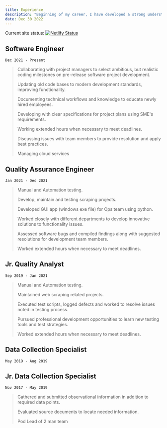 ```yaml
---
title: Experience
description: "Beginning of my career, I have developed a strong understanding planning and implementing software projects based on the project contractual parameters. I have extensive experience in rolling out agile methodologies, implementing automation aimed at enhancing operational efficiency and service quality. On top of my career, I have solid training and a sound educational background that augments organization growth."
date: Dec 30 2022
---
```



Current site status: [![Netlify Status](https://api.netlify.com/api/v1/badges/9be1f6b8-7222-4177-b841-1c9099c1f1f1/deploy-status)](https://app.netlify.com/sites/chimerical-snickerdoodle-a36a00/deploys)


## Software Engineer
```
Dec 2021 - Present
```
> Collaborating with project managers to select ambitious, but realistic coding milestones on pre-release software project development.
>
> Updating old code bases to modern development standards, improving functionality.
>
> Documenting technical workflows and knowledge to educate newly hired employees.
>
> Developing with clear specifications for project plans using SME's requirements.
>
> Working extended hours when necessary to meet deadlines.
>
> Discussing issues with team members to provide resolution and apply best practices.
>
> Managing cloud services
>

## Quality Assurance Engineer
```
Jan 2021 - Dec 2021
```
> Manual and Automation testing.
>
> Develop, maintain and testing scraping projects.
>
> Developed GUI app (windows exe file) for Ops team using python.
>
> Worked closely with different departments to develop innovative solutions to functionality issues.
>
> Assessed software bugs and compiled findings along with suggested resolutions for development team members.
>
> Worked extended hours when necessary to meet deadlines.
>


## Jr. Quality Analyst
```
Sep 2019 - Jan 2021
```
> Manual and Automation testing.
>
> Maintained web scraping related projects.
>
> Executed test scripts, logged defects and worked to resolve issues noted in testing process.
>
> Pursued professional development opportunities to learn new testing tools and test strategies.
>
> Worked extended hours when necessary to meet deadlines.
>


##  Data Collection Specialist
```
May 2019 - Aug 2019
```
## Jr. Data Collection Specialist
```
Nov 2017 - May 2019
```
> Gathered and submitted observational information in addition to required data points.
>
> Evaluated source documents to locate needed information.
>
> Pod Lead of 2 man team
>

